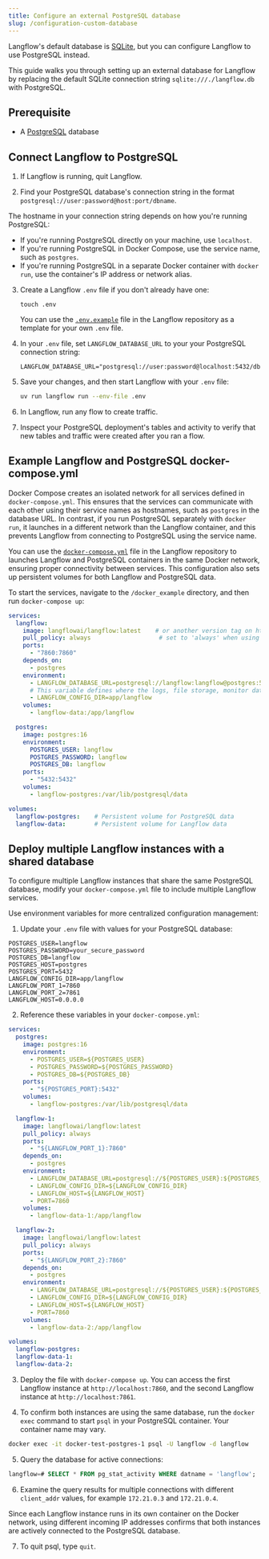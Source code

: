 ```yaml
---
title: Configure an external PostgreSQL database
slug: /configuration-custom-database
---
```

Langflow's default database is [SQLite](https://www.sqlite.org/docs.html), but you can configure Langflow to use PostgreSQL instead.

This guide walks you through setting up an external database for Langflow by replacing the default SQLite connection string `sqlite:///./langflow.db` with PostgreSQL.

## Prerequisite

* A [PostgreSQL](https://www.pgadmin.org/download/) database

## Connect Langflow to PostgreSQL

1. If Langflow is running, quit Langflow.

2. Find your PostgreSQL database's connection string in the format `postgresql://user:password@host:port/dbname`.

  The hostname in your connection string depends on how you're running PostgreSQL:

  - If you're running PostgreSQL directly on your machine, use `localhost`.
  - If you're running PostgreSQL in Docker Compose, use the service name, such as `postgres`.
  - If you're running PostgreSQL in a separate Docker container with `docker run`, use the container's IP address or network alias.

3. Create a Langflow `.env` file if you don't already have one:

    ```
    touch .env
    ```

    You can use the [`.env.example`](https://github.com/langflow-ai/langflow/blob/main/.env.example) file in the Langflow repository as a template for your own `.env` file.

4. In your `.env` file, set `LANGFLOW_DATABASE_URL` to your your PostgreSQL connection string:

    ```text
    LANGFLOW_DATABASE_URL="postgresql://user:password@localhost:5432/dbname"
    ```

5. Save your changes, and then start Langflow with your `.env` file:

    ```bash
    uv run langflow run --env-file .env
    ```

6. In Langflow, run any flow to create traffic.

7. Inspect your PostgreSQL deployment's tables and activity to verify that new tables and traffic were created after you ran a flow.

## Example Langflow and PostgreSQL docker-compose.yml

Docker Compose creates an isolated network for all services defined in `docker-compose.yml`. This ensures that the services can communicate with each other using their service names as hostnames, such as `postgres` in the database URL.
In contrast, if you run PostgreSQL separately with `docker run`, it launches in a different network than the Langflow container, and this prevents Langflow from connecting to PostgreSQL using the service name.

You can use the [`docker-compose.yml`](https://github.com/langflow-ai/langflow/blob/main/docker_example/docker-compose.yml) file in the Langflow repository to launches Langflow and PostgreSQL containers in the same Docker network, ensuring proper connectivity between services.
This configuration also sets up persistent volumes for both Langflow and PostgreSQL data.

To start the services, navigate to the `/docker_example` directory, and then run `docker-compose up`:

```yaml
services:
  langflow:
    image: langflowai/langflow:latest    # or another version tag on https://hub.docker.com/r/langflowai/langflow
    pull_policy: always                   # set to 'always' when using 'latest' image
    ports:
      - "7860:7860"
    depends_on:
      - postgres
    environment:
      - LANGFLOW_DATABASE_URL=postgresql://langflow:langflow@postgres:5432/langflow
      # This variable defines where the logs, file storage, monitor data, and secret keys are stored.
      - LANGFLOW_CONFIG_DIR=app/langflow
    volumes:
      - langflow-data:/app/langflow

  postgres:
    image: postgres:16
    environment:
      POSTGRES_USER: langflow
      POSTGRES_PASSWORD: langflow
      POSTGRES_DB: langflow
    ports:
      - "5432:5432"
    volumes:
      - langflow-postgres:/var/lib/postgresql/data

volumes:
  langflow-postgres:    # Persistent volume for PostgreSQL data
  langflow-data:        # Persistent volume for Langflow data
```

## Deploy multiple Langflow instances with a shared database

To configure multiple Langflow instances that share the same PostgreSQL database, modify your `docker-compose.yml` file to include multiple Langflow services.

Use environment variables for more centralized configuration management:

1. Update your `.env` file with values for your PostgreSQL database:
```text
POSTGRES_USER=langflow
POSTGRES_PASSWORD=your_secure_password
POSTGRES_DB=langflow
POSTGRES_HOST=postgres
POSTGRES_PORT=5432
LANGFLOW_CONFIG_DIR=app/langflow
LANGFLOW_PORT_1=7860
LANGFLOW_PORT_2=7861
LANGFLOW_HOST=0.0.0.0
```
2. Reference these variables in your `docker-compose.yml`:
```yaml
services:
  postgres:
    image: postgres:16
    environment:
      - POSTGRES_USER=${POSTGRES_USER}
      - POSTGRES_PASSWORD=${POSTGRES_PASSWORD}
      - POSTGRES_DB=${POSTGRES_DB}
    ports:
      - "${POSTGRES_PORT}:5432"
    volumes:
      - langflow-postgres:/var/lib/postgresql/data

  langflow-1:
    image: langflowai/langflow:latest
    pull_policy: always
    ports:
      - "${LANGFLOW_PORT_1}:7860"
    depends_on:
      - postgres
    environment:
      - LANGFLOW_DATABASE_URL=postgresql://${POSTGRES_USER}:${POSTGRES_PASSWORD}@${POSTGRES_HOST}:${POSTGRES_PORT}/${POSTGRES_DB}
      - LANGFLOW_CONFIG_DIR=${LANGFLOW_CONFIG_DIR}
      - LANGFLOW_HOST=${LANGFLOW_HOST}
      - PORT=7860
    volumes:
      - langflow-data-1:/app/langflow

  langflow-2:
    image: langflowai/langflow:latest
    pull_policy: always
    ports:
      - "${LANGFLOW_PORT_2}:7860"
    depends_on:
      - postgres
    environment:
      - LANGFLOW_DATABASE_URL=postgresql://${POSTGRES_USER}:${POSTGRES_PASSWORD}@${POSTGRES_HOST}:${POSTGRES_PORT}/${POSTGRES_DB}
      - LANGFLOW_CONFIG_DIR=${LANGFLOW_CONFIG_DIR}
      - LANGFLOW_HOST=${LANGFLOW_HOST}
      - PORT=7860
    volumes:
      - langflow-data-2:/app/langflow

volumes:
  langflow-postgres:
  langflow-data-1:
  langflow-data-2:
```

3. Deploy the file with `docker-compose up`.
You can access the first Langflow instance at `http://localhost:7860`, and the second Langflow instance at `http://localhost:7861`.

4. To confirm both instances are using the same database, run the `docker exec` command to start `psql` in your PostgreSQL container.
Your container name may vary.
```bash
docker exec -it docker-test-postgres-1 psql -U langflow -d langflow
```

5. Query the database for active connections:
```sql
langflow=# SELECT * FROM pg_stat_activity WHERE datname = 'langflow';
```

6. Examine the query results for multiple connections with different `client_addr` values, for example `172.21.0.3` and `172.21.0.4`.

Since each Langflow instance runs in its own container on the Docker network, using different incoming IP addresses confirms that both instances are actively connected to the PostgreSQL database.

7. To quit psql, type `quit`.